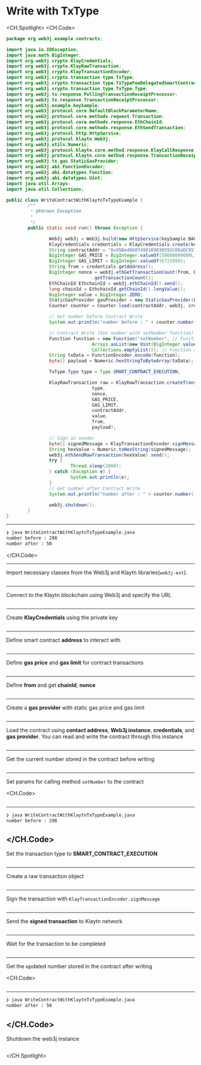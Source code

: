 # Write with TxType

<CH.Spotlight>
<CH.Code>

```java WriteContractWithKlaytnTxTypeExample.java
package org.web3j.example.contracts;

import java.io.IOException;
import java.math.BigInteger;
import org.web3j.crypto.KlayCredentials;
import org.web3j.crypto.KlayRawTransaction;
import org.web3j.crypto.KlayTransactionEncoder;
import org.web3j.crypto.transaction.type.TxType;
import org.web3j.crypto.transaction.type.TxTypeFeeDelegatedSmartContractExecution;
import org.web3j.crypto.transaction.type.TxType.Type;
import org.web3j.tx.response.PollingTransactionReceiptProcessor;
import org.web3j.tx.response.TransactionReceiptProcessor;
import org.web3j.example.keySample;
import org.web3j.protocol.core.DefaultBlockParameterName;
import org.web3j.protocol.core.methods.request.Transaction;
import org.web3j.protocol.core.methods.response.EthChainId;
import org.web3j.protocol.core.methods.response.EthSendTransaction;
import org.web3j.protocol.http.HttpService;
import org.web3j.protocol.klaytn.Web3j;
import org.web3j.utils.Numeric;
import org.web3j.protocol.klaytn.core.method.response.KlayCallResponse;
import org.web3j.protocol.klaytn.core.method.response.TransactionReceipt;
import org.web3j.tx.gas.StaticGasProvider;
import org.web3j.abi.FunctionEncoder;
import org.web3j.abi.datatypes.Function;
import org.web3j.abi.datatypes.Uint;
import java.util.Arrays;
import java.util.Collections;

public class WriteContractWithKlaytnTxTypeExample {
        /**
         * @throws Exception
         * 
         */
        public static void run() throws Exception {

                Web3j web3j = Web3j.build(new HttpService(keySample.BAOBAB_URL));
                KlayCredentials credentials = KlayCredentials.create(keySample.LEGACY_KEY_privkey);
                String contractAddr = "0x95Be48607498109030592C08aDC9577c7C2dD505";
                BigInteger GAS_PRICE = BigInteger.valueOf(50000000000L);
                BigInteger GAS_LIMIT = BigInteger.valueOf(6721950);
                String from = credentials.getAddress();
                BigInteger nonce = web3j.ethGetTransactionCount(from, DefaultBlockParameterName.LATEST).send()
                                .getTransactionCount();
                EthChainId EthchainId = web3j.ethChainId().send();
                long chainId = EthchainId.getChainId().longValue();
                BigInteger value = BigInteger.ZERO;
                StaticGasProvider gasProvider = new StaticGasProvider(GAS_PRICE, GAS_LIMIT);
                Counter counter = Counter.load(contractAddr, web3j, credentials.convertToCredentials(), gasProvider);

                // Get number before Contract Write
                System.out.println("number before : " + counter.number().send());

                // Contract Write (Set number with setNumber function)
                Function function = new Function("setNumber", // Function name
                                Arrays.asList(new Uint(BigInteger.valueOf(50))), // Function input parameters
                                Collections.emptyList()); // Function returned parameters
                String txData = FunctionEncoder.encode(function);
                byte[] payload = Numeric.hexStringToByteArray(txData);

                TxType.Type type = Type.SMART_CONTRACT_EXECUTION;

                KlayRawTransaction raw = KlayRawTransaction.createTransaction(
                                type,
                                nonce,
                                GAS_PRICE,
                                GAS_LIMIT,
                                contractAddr,
                                value,
                                from,
                                payload);

                // Sign as sender
                byte[] signedMessage = KlayTransactionEncoder.signMessage(raw, chainId, credentials);
                String hexValue = Numeric.toHexString(signedMessage);
                web3j.ethSendRawTransaction(hexValue).send();
                try {
                        Thread.sleep(2000);
                } catch (Exception e) {
                        System.out.println(e);
                }
                // Get number after Contract Write
                System.out.println("number after : " + counter.number().send());

                web3j.shutdown();
        }
}

```

---

```zsh output
❯ java WriteContractWithKlaytnTxTypeExample.java
number before : 298
number after : 50
```

</CH.Code>

---

Import necessary classes from the Web3j and Klaytn libraries(`web3j-ext`).

```java WriteContractWithKlaytnTxTypeExample.java focus=1:28

```

---

Connect to the Klaytn blockchain using Web3j and specify the URL

```java WriteContractWithKlaytnTxTypeExample.java focus=37

```

---

Create **KlayCredentials** using the private key

```java WriteContractWithKlaytnTxTypeExample.java focus=38

```

---

Define smart contract **address** to interact with

```java WriteContractWithKlaytnTxTypeExample.java focus=39

```

---

Define **gas price** and **gas limit** for contract transactions

```java WriteContractWithKlaytnTxTypeExample.java focus=40:41

```

---

Define **from** and get **chainId**, **nonce**

```java WriteContractWithKlaytnTxTypeExample.java focus=42:46

```

---

Create a **gas provider** with static gas price and gas limit

```java WriteContractWithKlaytnTxTypeExample.java focus=48

```

---

Load the contract using **contact address**, **Web3j instance**, **credentials**, and **gas provider**. You can read and write the contract through this instance

```java WriteContractWithKlaytnTxTypeExample.java focus=43

```

---

Get the current number stored in the contract before writing

```java WriteContractWithKlaytnTxTypeExample.java focus=51:52

```

---

Set params for calling method `setNumber` to the contract

<CH.Code>
```java WriteContractWithKlaytnTxTypeExample.java focus=54:59

````


---

```zsh output
❯ java WriteContractWithKlaytnTxTypeExample.java
number before : 298
````

</CH.Code>
---
Set the transaction type to **SMART_CONTRACT_EXECUTION**

```java WriteContractWithKlaytnTxTypeExample.java focus=61

```

---

Create a raw transaction object

```java WriteContractWithKlaytnTxTypeExample.java focus=63:71

```

---

Sign the transaction with `KlayTransactionEncoder.signMessage`

```java WriteContractWithKlaytnTxTypeExample.java focus=73:74

```

---

Send the **signed transaction** to Klaytn network

```java WriteContractWithKlaytnTxTypeExample.java focus=75:76

```

---

Wait for the transaction to be completed

```java WriteContractWithKlaytnTxTypeExample.java focus=77:81

```

---

Get the updated number stored in the contract after writing

<CH.Code>
```java WriteContractWithKlaytnTxTypeExample.java focus=82:83

````


---

```zsh output
❯ java WriteContractWithKlaytnTxTypeExample.java
number after : 50
````

</CH.Code>
---
Shutdown the web3j instance

```java WriteContractWithKlaytnTxTypeExample.java focus=85

```

</CH.Spotlight>
